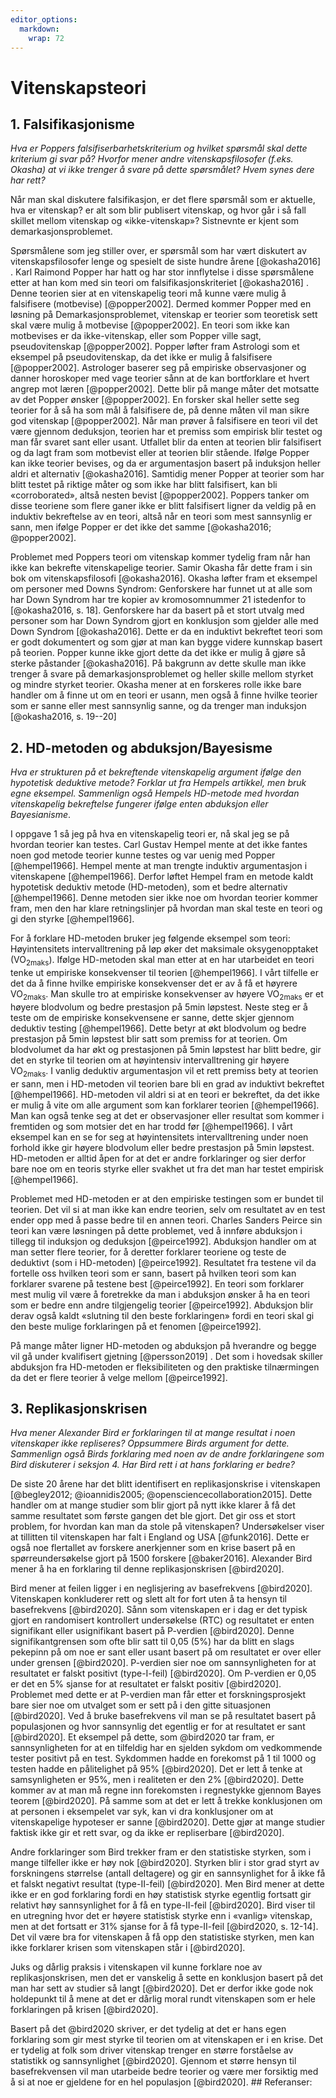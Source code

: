 ```yaml
---
editor_options: 
  markdown: 
    wrap: 72
---
```


# Vitenskapsteori

## 1. Falsifikasjonisme

*Hva er Poppers falsifiserbarhetskriterium og hvilket spørsmål skal
dette kriterium gi svar på? Hvorfor mener andre vitenskapsfilosofer
(f.eks. Okasha) at vi ikke trenger å svare på dette spørsmålet? Hvem
synes dere har rett?*

Når man skal diskutere falsifikasjon, er det flere spørsmål som er
aktuelle, hva er vitenskap? er alt som blir publisert vitenskap, og hvor
går i så fall skillet mellom vitenskap og «ikke-vitenskap»? Sistnevnte
er kjent som demarkasjonsproblemet.

Spørsmålene som jeg stiller over, er spørsmål som har vært diskutert av
vitenskapsfilosofer lenge og spesielt de siste hundre årene
[@okasha2016] . Karl Raimond Popper har hatt og har stor innflytelse i
disse spørsmålene etter at han kom med sin teori om
falsifikasjonskriteriet [@okasha2016] . Denne teorien sier at en
vitenskapelig teori må kunne være mulig å falsifisere (motbevise)
[@popper2002]. Dermed kommer Popper med en løsning på
Demarkasjonsproblemet, vitenskap er teorier som teoretisk sett skal være
mulig å motbevise [@popper2002]. En teori som ikke kan motbevises er da
ikke-vitenskap, eller som Popper ville sagt, pseudovitenskap
[@popper2002]. Popper løfter fram Astrologi som et eksempel på
pseudovitenskap, da det ikke er mulig å falsifisere [@popper2002].
Astrologer baserer seg på empiriske observasjoner og danner horoskoper
med vage teorier sånn at de kan bortforklare et hvert angrep mot læren
[@popper2002]. Dette blir på mange måter det motsatte av det Popper
ønsker [@popper2002]. En forsker skal heller sette seg teorier for å så
ha som mål å falsifisere de, på denne måten vil man sikre god vitenskap
[@popper2002]. Når man prøver å falsifisere en teori vil det være
gjennom deduksjon, teorien har et premiss som empirisk blir testet og
man får svaret sant eller usant. Utfallet blir da enten at teorien blir
falsifisert og da lagt fram som motbevist eller at teorien blir stående.
Ifølge Popper kan ikke teorier bevises, og da er argumentasjon basert på
induksjon heller aldri et alternativ [@okasha2016]. Samtidig mener
Popper at teorier som har blitt testet på riktige måter og som ikke har
blitt falsifisert, kan bli «corroborated», altså nesten bevist
[@popper2002]. Poppers tanker om disse teoriene som flere ganer ikke er
blitt falsifisert ligner da veldig på en induktiv bekreftelse av en
teori, altså når en teori som mest sannsynlig er sann, men ifølge Popper
er det ikke det samme [@okasha2016; @popper2002].

Problemet med Poppers teori om vitenskap kommer tydelig fram når han
ikke kan bekrefte vitenskapelige teorier. Samir Okasha får dette fram i
sin bok om vitenskapsfilosofi [@okasha2016]. Okasha løfter fram et
eksempel om personer med Downs Syndrom: Genforskere har funnet ut at
alle som har Down Syndrom har tre kopier av kromosomnummer 21 istedenfor
to [@okasha2016, s. 18]. Genforskere har da basert på et stort utvalg
med personer som har Down Syndrom gjort en konklusjon som gjelder alle
med Down Syndrom [@okasha2016]. Dette er da en induktivt bekreftet teori
som er godt dokumentert og som gjør at man kan bygge videre kunnskap
basert på teorien. Popper kunne ikke gjort dette da det ikke er mulig å
gjøre så sterke påstander [@okasha2016]. På bakgrunn av dette skulle man
ikke trenger å svare på demarkasjonsproblemet og heller skille mellom
styrket og mindre styrket teorier. Okasha mener at en forskeres rolle
ikke bare handler om å finne ut om en teori er usann, men også å finne
hvilke teorier som er sanne eller mest sannsynlig sanne, og da trenger
man induksjon [@okasha2016, s. 19--20]

## 2. HD-metoden og abduksjon/Bayesisme

*Hva er strukturen på et bekreftende vitenskapelig argument ifølge den
hypotetisk deduktive metode? Forklar ut fra Hempels artikkel, men bruk
egne eksempel. Sammenlign også Hempels HD-metode med hvordan
vitenskapelig bekreftelse fungerer ifølge enten abduksjon eller
Bayesianisme*.

I oppgave 1 så jeg på hva en vitenskapelig teori er, nå skal jeg se på
hvordan teorier kan testes. Carl Gustav Hempel mente at det ikke fantes
noen god metode teorier kunne testes og var uenig med Popper
[@hempel1966]. Hempel mente at man trengte induktiv argumentasjon i
vitenskapene [@hempel1966]. Derfor løftet Hempel fram en metode kaldt
hypotetisk deduktiv metode (HD-metoden), som et bedre alternativ
[@hempel1966]. Denne metoden sier ikke noe om hvordan teorier kommer
fram, men den har klare retningslinjer på hvordan man skal teste en
teori og gi den styrke [@hempel1966].

For å forklare HD-metoden bruker jeg følgende eksempel som teori:
Høyintensitets intervalltrening på løp øker det maksimale
oksygenopptaket (VO~2maks~). Ifølge HD-metoden skal man etter at en har
utarbeidet en teori tenke ut empiriske konsekvenser til teorien
[@hempel1966]. I vårt tilfelle er det da å finne hvilke empiriske
konsekvenser det er av å få et høyrere VO~2maks~. Man skulle tro at
empiriske konsekvenser av høyere VO~2maks~ er et høyere blodvolum og
bedre prestasjon på 5min løpstest. Neste steg er å teste om de empiriske
konsekvensene er sanne, dette skjer gjennom deduktiv testing
[@hempel1966]. Dette betyr at økt blodvolum og bedre prestasjon på 5min
løpstest blir satt som premiss for at teorien. Om blodvolumet da har økt
og prestasjonen på 5min løpstest har blitt bedre, gir det en styrke til
teorien om at høyintensiv intervalltrening gir høyere VO~2maks~. I
vanlig deduktiv argumentasjon vil et rett premiss bety at teorien er
sann, men i HD-metoden vil teorien bare bli en grad av induktivt
bekreftet [@hempel1966]. HD-metoden vil aldri si at en teori er
bekreftet, da det ikke er mulig å vite om alle argument som kan
forklarer teorien [@hempel1966]. Man kan også tenke seg at det er
observasjoner eller resultat som kommer i fremtiden og som motsier det
en har trodd før [@hempel1966]. I vårt eksempel kan en se for seg at
høyintensitets intervalltrening under noen forhold ikke gir høyere
blodvolum eller bedre prestasjon på 5min løpstest. HD-metoden er alltid
åpen for at det er andre forklaringer og sier derfor bare noe om en
teoris styrke eller svakhet ut fra det man har testet empirisk
[@hempel1966].

Problemet med HD-metoden er at den empiriske testingen som er bundet til
teorien. Det vil si at man ikke kan endre teorien, selv om resultatet av
en test ender opp med å passe bedre til en annen teori. Charles Sanders
Peirce sin teori kan være løsningen på dette problemet, ved å innføre
abduksjon i tillegg til induksjon og deduksjon [@peirce1992]. Abduksjon
handler om at man setter flere teorier, for å deretter forklarer
teoriene og teste de deduktivt (som i HD-metoden) [@peirce1992].
Resultatet fra testene vil da fortelle oss hvilken teori som er sann,
basert på hvilken teori som kan forklarer svarene på testene best
[@peirce1992]. En teori som forklarer mest mulig vil være å foretrekke
da man i abduksjon ønsker å ha en teori som er bedre enn andre
tilgjengelig teorier [@peirce1992]. Abduksjon blir derav også kaldt
«slutning til den beste forklaringen» fordi en teori skal gi den beste
mulige forklaringen på et fenomen [@peirce1992].

På mange måter ligner HD-metoden og abduksjon på hverandre og begge vil
gå under kvalifisert gjetning [@persson2019] . Det som i hovedsak
skiller abduksjon fra HD-metoden er fleksibiliteten og den praktiske
tilnærmingen da det er flere teorier å velge mellom [@peirce1992].

## 3. Replikasjonskrisen

*Hva mener Alexander Bird er forklaringen til at mange resultat i noen
vitenskaper ikke repliseres? Oppsummere Birds argument for dette.
Sammenlign også Birds forklaring med noen av de andre forklaringene som
Bird diskuterer i seksjon 4. Har Bird rett i at hans forklaring er
bedre?*

De siste 20 årene har det blitt identifisert en replikasjonskrise i
vitenskapen [@begley2012; @ioannidis2005;
@opensciencecollaboration2015]. Dette handler om at mange studier som
blir gjort på nytt ikke klarer å få det samme resultatet som første
gangen det ble gjort. Det gir oss et stort problem, for hvordan kan man
da stole på vitenskapen? Undersøkelser viser at tillitten til
vitenskapen har falt i England og USA [@funk2016]. Dette er også noe
flertallet av forskere anerkjenner som en krise basert på en
spørreundersøkelse gjort på 1500 forskere [@baker2016]. Alexander Bird
mener å ha en forklaring til denne replikasjonskrisen [@bird2020].

Bird mener at feilen ligger i en neglisjering av basefrekvens
[@bird2020]. Vitenskapen konkluderer rett og slett alt for fort uten å
ta hensyn til basefrekvens [@bird2020]. Sånn som vitenskapen er i dag er
det typisk gjort en randomisert kontrollert undersøkelse (RTC) og
resultatet er enten signifikant eller usignifikant basert på P-verdien
[@bird2020]. Denne signifikantgrensen som ofte blir satt til 0,05 (5%)
har da blitt en slags pekepinn på om noe er sant eller usant basert på
om resultatet er over eller under grensen [@bird2020]. P-verdien sier
noe om sannsynligheten for at resultatet er falskt positivt
(type-I-feil) [@bird2020]. Om P-verdien er 0,05 er det en 5% sjanse for
at resultatet er falskt positiv [@bird2020]. Problemet med dette er at
P-verdien man får etter et forskningsprosjekt bare sier noe om utvalget
som er sett på i den gitte situasjonen [@bird2020]. Ved å bruke
basefrekvens vil man se på resultatet basert på populasjonen og hvor
sannsynlig det egentlig er for at resultatet er sant [@bird2020]. Et
eksempel på dette, som @bird2020 tar fram, er sannsynligheten for at en
tilfeldig har en sjelden sykdom om vedkommende tester positivt på en
test. Sykdommen hadde en forekomst på 1 til 1000 og testen hadde en
pålitelighet på 95% [@bird2020]. Det er lett å tenke at samsynligheten
er 95%, men i realiteten er den 2% [@bird2020]. Dette kommer av at man
må regne inn forekomsten i regnestykke gjennom Bayes teorem [@bird2020].
På samme som at det er lett å trekke konklusjonen om at personen i
eksempelet var syk, kan vi dra konklusjoner om at vitenskapelige
hypoteser er sanne [@bird2020]. Dette gjør at mange studier faktisk ikke
gir et rett svar, og da ikke er repliserbare [@bird2020].

Andre forklaringer som Bird trekker fram er den statistiske styrken, som
i mange tilfeller ikke er høy nok [@bird2020]. Styrken blir i stor grad
styrt av forskningens størrelse (antall deltagere) og gir en
sannsynlighet for å ikke få et falskt negativt resultat (type-II-feil)
[@bird2020]. Men Bird mener at dette ikke er en god forklaring fordi en
høy statistisk styrke egentlig fortsatt gir relativt høy sannsynlighet
for å få en type-II-feil [@bird2020]. Bird viser til en utregning hvor
det er høyere statistisk styrke enn i «vanlig» vitenskap, men at det
fortsatt er 31% sjanse for å få type-II-feil [@bird2020, s. 12-14]. Det
vil være bra for vitenskapen å få opp den statistiske styrken, men kan
ikke forklarer krisen som vitenskapen står i [@bird2020].

Juks og dårlig praksis i vitenskapen vil kunne forklare noe av
replikasjonskrisen, men det er vanskelig å sette en konklusjon basert på
det man har sett av studier så langt [@bird2020]. Det er derfor ikke
gode nok holdepunkt til å mene at det er dårlig moral rundt vitenskapen
som er hele forklaringen på krisen [@bird2020].

Basert på det @bird2020 skriver, er det tydelig at det er hans egen
forklaring som gir mest styrke til teorien om at vitenskapen er i en
krise. Det er tydelig at folk som driver vitenskap trenger en større
forståelse av statistikk og sannsynlighet [@bird2020]. Gjennom et større
hensyn til basefrekvensen vil man utarbeide bedre teorier og være mer
forsiktig med å si at noe er gjeldene for en hel populasjon [@bird2020].
\#\# Referanser:
